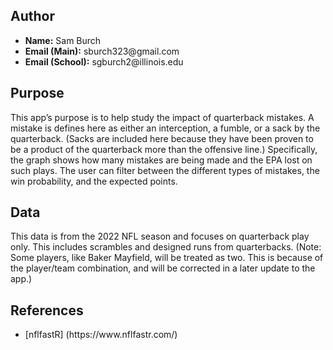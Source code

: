 ## Author

 - **Name:** Sam Burch
 - **Email (Main):** sburch323@gmail.com
 - **Email (School):** sgburch2@illinois.edu
 

## Purpose

This app's purpose is to help study the impact of quarterback mistakes. A mistake is
defines here as either an interception, a fumble, or a sack by the quarterback.
(Sacks are included here because they have been proven to be a product of the quarterback
more than the offensive line.) Specifically, the graph shows how many mistakes are being made
and the EPA lost on such plays. The user can filter between the different types of mistakes,
the win probability, and the expected points.


## Data

This data is from the 2022 NFL season and focuses on quarterback play only. This
includes scrambles and designed runs from quarterbacks. (Note: Some players, like
Baker Mayfield, will be treated as two. This is because of the player/team combination, and 
will be corrected in a later update to the app.)


## References

- [nflfastR] (https://www.nflfastr.com/)






